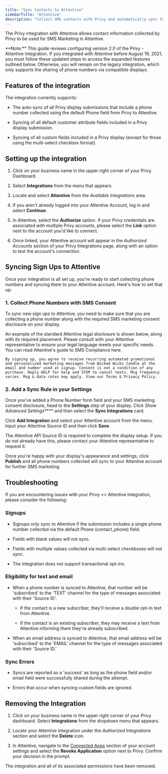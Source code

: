 ```yaml
---
title: "Sync Contacts to Attentive"
sidebarTitle: "Attentive"
description: "Collect SMS contacts with Privy and automatically sync them to Attentive."
---
```


The Privy integration with Attentive allows contact information collected by Privy to be used for SMS Marketing in Attentive.

<Info>
  **Note:** This guide reviews configuring version 2.0 of the Privy - Attentive integration. If you integrated with Attentive before August 19, 2021, you must follow these updated steps to access the expanded features outlined below. Otherwise, you will remain on the legacy integration, which only supports the sharing of phone numbers via compatible displays. 
</Info>

## Features of the integration

The integration currently supports: 

* The auto-sync of all Privy display submissions that include a phone number collected using the default Phone field from Privy to Attentive. 

* Syncing of all default customer attribute fields included in a Privy display submission.

* Syncing of all custom fields included in a Privy display (except for those using the multi-select checkbox format). 

## Setting up the integration

1. Click on your business name in the upper right corner of your Privy Dashboard.

2. Select **Integrations** from the menu that appears.

3. Locate and select **Attentive** from the *Available Integrations* area.

4. If you aren't already logged into your Attentive Account, log in and select **Continue**.

5. In Attentive, select the **Authorize** option. If your Privy credentials are associated with multiple Privy accounts, please select the **Link** option next to the account you'd like to connect.

6. Once linked, your Attentive account will appear in the *Authorized Accounts* section of your Privy Integrations page, along with an option to test the account's connection.

## Syncing Sign Ups to Attentive

Once your integration is all set up, you're ready to start collecting phone numbers and syncing them to your Attentive account. Here's how to set that up:

### 1. Collect Phone Numbers with SMS Consent

To sync new sign ups to Attentive, you need to make sure that you are collecting a phone number along with the required SMS marketing consent disclosure on your display.

An example of the standard Attentive legal disclosure is shown below, along with its required placement. Please consult with your Attentive representative to ensure your legal language meets your specific needs. You can read Attentive's guide to SMS Compliance here.

```
By signing up, you agree to receive recurring automated promotional and personalized marketing messages from Wicked Wicks Candle at the email and number used at signup. Consent is not a condition of any purchase. Reply HELP for help and STOP to cancel texts. Msg frequency varies. Msg & data rates may apply. View our Terms & Privacy Policy.
```

### 2. Add a Sync Rule in your Settings

Once you've added a Phone Number form field and your SMS marketing consent disclosure, head to the **Settings** step of your display. Click *Show Advanced Settings*\*\*\*\* and then select the **Sync Integrations** card.

Click **Add Integration** and select your Attentive account from the menu. Input your Attentive Source ID and then click **Save**.

<Note>
  The Attentive API Source ID is required to complete the display setup. If you do not already have this, please contact your Attentive representative to request it.
</Note>

Once you're happy with your display's appearance and settings, click **Publish** and all phone numbers collected will sync to your Attentive account for further SMS marketing.

## Troubleshooting

If you are encountering issues with your Privy \<> Attentive integration, please consider the following:

### Signups

* Signups only sync to Attentive if the submission includes a single phone number collected via the default Phone (contact\_phone) field. 

* Fields with blank values will not sync.

* Fields with multiple values collected via multi-select checkboxes will not sync. 

* The integration does not support transactional opt-ins.

### Eligibility for text and email

* When a phone number is synced to Attentive, that number will be 'subscribed' to the 'TEXT' channel for the type of messages associated with their 'Source ID'.

  * If the contact is a new subscriber, they'll receive a double opt-in text from Attentive.

  * If the contact is an existing subscriber, they may receive a text from Attentive informing them they're already subscribed.

* When an email address is synced to Attentive, that email address will be 'subscribed' to the 'EMAIL' channel for the type of messages associated with their 'Source ID.'

### Sync Errors

* Syncs are reported as a 'success' as long as the phone field and/or email field were successfully shared during the attempt. 

* Errors that occur when syncing custom fields are ignored.

## Removing the Integration

1. Click on your business name in the upper right corner of your Privy dashboard. Select **Integrations** from the dropdown menu that appears.

2. Locate your Attentive integration under the *Authorized Integrations* section and select the **Delete** icon.

3. In Attentive, navigate to the [Connected Apps](https://ui.attentivemobile.com/settings/connected-apps) section of your account settings and select the **Revoke Application** option next to Privy. Confirm your decision in the prompt. 

The integration and all of its associated permissions have been removed.